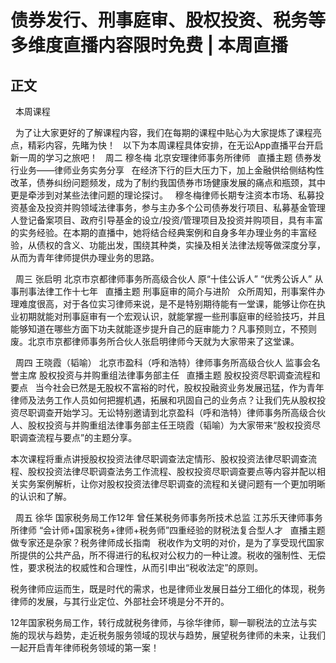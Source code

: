 # 债券发行、刑事庭审、股权投资、税务等多维度直播内容限时免费 | 本周直播
## 正文
 
本周课程
 

 
为了让大家更好的了解课程内容，我们在每期的课程中贴心为大家提炼了课程亮点，精彩内容，先睹为快！
 
以下为本周课程具体安排，在无讼App直播平台开启新一周的学习之旅吧！
 
周二
穆冬梅
北京安理律师事务所律师
 
直播主题
债券发行业务——律师业务实务分享
 
在经济下行的巨大压力下，加上金融供给侧结构性改革，债券纠纷问题频发，成为了制约我国债券市场健康发展的痛点和瓶颈，其中更是牵涉到对某些法律问题的理论探讨。
 
穆冬梅律师长期专注资本市场、私募投资基金及投资并购领域法律事务，参与主办多个公司债券发行项目、私募基金管理人登记备案项目、政府引导基金的设立/投资/管理项目及投资并购项目，具有丰富的实务经验。在本期的直播中，她将结合经典案例和自身多年办理业务的丰富经验，从债权的含义、功能出发，围绕其种类，实操及相关法律法规等做深度分享，从而为青年律师提供办理业务的思路。
 

 
周三
张启明
北京市京都律师事务所高级合伙人
原“十佳公诉人”
“优秀公诉人”
从事刑事法律工作十七年
 
直播主题
刑事庭审的简介与进阶
 
众所周知，刑事案件办理难度很高，对于各位实习律师来说，是不是特别期待能有一堂课，能够让你在执业初期就能对刑事庭审有一个宏观认识，就能掌握一些刑事庭审的经验技巧，并且能够知道在哪些方面下功夫就能逐步提升自己的庭审能力？凡事预则立，不预则废。北京市京都律师事务所合伙人张启明律师今天就为大家带来了这堂课。
 

 
周四
王晓霞（韬喻）
北京市盈科（呼和浩特）律师事务所高级合伙人
监事会名誉主席
股权投资与并购重组法律事务部主任
 
直播主题
股权投资尽职调查流程和要点
 
当今社会已然是无股权不富裕的时代，股权投融资业务发展迅猛，作为青年律师及法务工作人员如何把握机遇，拓展和巩固自己的业务点？让我们先从股权投资尽职调查开始学习。无讼特别邀请到北京盈科（呼和浩特）律师事务所高级合伙人、股权投资与并购重组法律事务部主任王晓霞（韬喻）为大家带来“股权投资尽职调查流程与要点”的主题分享。

本次课程将重点讲授股权投资法律尽职调查法定情形、股权投资法律尽职调查流程、股权投资法律尽职调查法务工作流程、股权投资尽职调查要点等内容并配以相关实务案例解析，让你对股权投资法律尽职调查的流程和关键问题有一个更加明晰的认识和了解。
 

 
周五
徐华
国家税务局工作12年
曾任某税务师事务所技术总监
江苏乐天律师事务所律师
“会计师+国家税务+律师+税务师”四重经验的财税法复合型人才
 
直播主题
做专家还是杂家？税务律师成长指南
 
税收作为文明的对价，是为了享受现代国家所提供的公共产品，所不得进行的私权对公权力的一种让渡。税收的强制性、无偿性，要求税法的权威性和合理性，从而引申出“税收法定”的原则。

税务律师应运而生，既是时代的需求，也是律师业发展日益分工细化的体现，税务律师的发展，与其行业定位、外部社会环境是分不开的。

12年国家税务局工作，转行成就税务律师，与徐华律师，聊一聊税法的立法与实施的现状与趋势，走近税务服务领域的现状与趋势，展望税务律师的未来，让我们一起开启青年律师税务领域的第一案！
 

 

